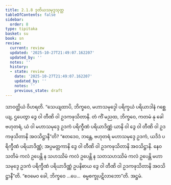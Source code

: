 ```yaml
---
title: 2.1.8 ဒုတိယသမုဒ္ဒသုတ္တ
tableOfContents: false
sidebar:
  order: 8
type: tipitaka
basket: su
book: sn
review:
  current: review
  updated: '2025-10-27T21:49:07.162207'
  updated_by: ''
  notes: ''
  history:
  - state: review
    date: '2025-10-27T21:49:07.162207'
    updated_by: ''
    notes: ''
    previous_state: draft
---
```



<ReviewStatus review={frontmatter.review} showDetails={true} />

<HypothesisAnnotation frontmatter={frontmatter} />

<DynamicBreadcrumb />

<Division number="81" book="sn" e="ch" v="18" p="292">

<Paragraph number="626" book="sn">
သာဝတ္ထိယံ ဝိဟရတိ. “သေယျထာပိ, ဘိက္ခဝေ, မဟာသမုဒ္ဒေါ ပရိက္ခယံ ပရိယာဒါနံ ဂစ္ဆေယျ, ဌပေတွာ ဒွေ ဝါ တီဏိ ဝါ ဥဒကဖုသိတာနိ. တံ ကိံ မညထ, ဘိက္ခဝေ, ကတမံ နု ခေါ ဗဟုတရံ, ယံ ဝါ မဟာသမုဒ္ဒေ ဥဒကံ ပရိက္ခီဏံ ပရိယာဒိဏ္ဏံ ယာနိ ဝါ ဒွေ ဝါ တီဏိ ဝါ ဥဒကဖုသိတာနိ အဝသိဋ္ဌာနီ”တိ?
</Paragraph>

<Paragraph number="627" book="sn">
“ဧတဒေဝ, ဘန္တေ, ဗဟုတရံ မဟာသမုဒ္ဒေ ဥဒကံ, ယဒိဒံ ပရိက္ခီဏံ ပရိယာဒိဏ္ဏံ; အပ္ပမတ္တကာနိ ဒွေ ဝါ တီဏိ ဝါ ဥဒကဖုသိတာနိ အဝသိဋ္ဌာနိ. နေဝ သတိမံ ကလံ ဥပေန္တိ န သဟဿိမံ ကလံ ဥပေန္တိ န သတသဟဿိမံ ကလံ ဥပေန္တိ မဟာသမုဒ္ဒေ ဥဒကံ ပရိက္ခီဏံ ပရိယာဒိဏ္ဏံ ဥပနိဓာယ ဒွေ ဝါ တီဏိ ဝါ ဥဒကဖုသိတာနိ အဝသိဋ္ဌာနီ”တိ. “ဧဝမေဝ ခေါ, ဘိက္ခဝေ …ပေ…  ဓမ္မစက္ခုပဋိလာဘော”တိ.

</Paragraph>
</Division>

<Paragraph number="628" type="center" book="sn">
အဋ္ဌမံ.
</Paragraph>